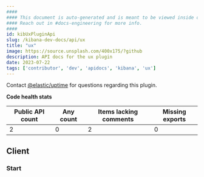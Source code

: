 ```yaml
---
####
#### This document is auto-generated and is meant to be viewed inside our experimental, new docs system.
#### Reach out in #docs-engineering for more info.
####
id: kibUxPluginApi
slug: /kibana-dev-docs/api/ux
title: "ux"
image: https://source.unsplash.com/400x175/?github
description: API docs for the ux plugin
date: 2023-07-22
tags: ['contributor', 'dev', 'apidocs', 'kibana', 'ux']
---
```




Contact [@elastic/uptime](https://github.com/orgs/elastic/teams/uptime) for questions regarding this plugin.

**Code health stats**

| Public API count  | Any count | Items lacking comments | Missing exports |
|-------------------|-----------|------------------------|-----------------|
| 2 | 0 | 2 | 0 |

## Client

### Start
<DocDefinitionList data={[uxObj.client.start]}/>

